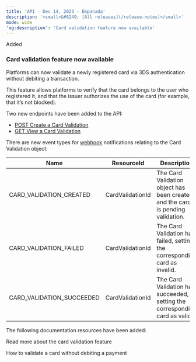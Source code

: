 ```yaml
---
title: 'API - Dec 14, 2023 - Empanada'  
description: '<small>&#8249; [All releases](/release-notes)</small>'  
mode: wide  
'og:description': 'Card validation feature now available'  
---
```

<div class="release-notes-page">

<div class="pill pill-green">Added</div> 
  
### Card validation feature now available  

Platforms can now validate a newly registered card via 3DS authentication without debiting a transaction.   

This feature allows platforms to verify that the card belongs to the user who registered it, and that the issuer authorizes the use of the card (for example, that it’s not blocked).   

Two new endpoints have been added to the API:  
- <a href="/api-reference/card-validations/create-card-validation">POST Create a Card Validation</a>
- <a href="/api-reference/card-validations/view-card-validation">GET View a Card Validation</a>

There are new event types for <a href="/webhooks">webhook</a> notifications relating to the Card Validation object:

<table>
<thead>
<tr>
<th class="header">Name</th>
<th class="header">ResourceId</th>
<th class="header">Description</th>
</tr>
</thead>
<tbody>
<tr>
<td class="table-content">CARD_VALIDATION_CREATED</td>
<td class="table-content">CardValidationId</td>
<td class="table-content">The Card Validation object has been created and the card is pending validation.</td>
</tr>
<tr>
<td class="table-content">CARD_VALIDATION_FAILED</td>
<td class="table-content">CardValidationId</td>
<td class="table-content">The Card Validation has failed, setting the corresponding card as invalid.</td>
</tr>
<tr>
<td class="table-content">CARD_VALIDATION_SUCCEEDED</td>
<td class="table-content">CardValidationId</td>
<td class="table-content">The Card Validation has succeeded, setting the corresponding card as valid.</td>
</tr>
</tbody>
</table>

The following documentation resources have been added:  

<Card title="Guide" href="/guides/payment-methods/card/validation">Read more about the card validation feature</Card>  

<Card title="How to" href="/guides/payment-methods/card/validation/how-to">How to validate a card without debiting a payment</Card>

</div>
